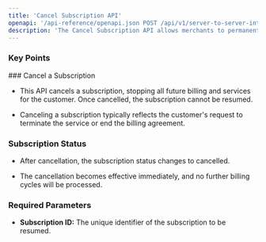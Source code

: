 ```yaml
---
title: 'Cancel Subscription API'
openapi: '/api-reference/openapi.json POST /api/v1/server-to-server-interface/subscription/{subscription_id}/cancel'
description: 'The Cancel Subscription API allows merchants to permanently stop a customers subscription, preventing any future billing cycles and services.'
---
```


### Key Points

<Info>
  ### Cancel a Subscription

  * This API cancels a subscription, stopping all future billing and services for the customer. Once cancelled, the subscription cannot be resumed.

  * Canceling a subscription typically reflects the customer's request to terminate the service or end the billing agreement.

  ### Subscription Status

  * After cancellation, the subscription status changes to cancelled.

  * The cancellation becomes effective immediately, and no further billing cycles will be processed.

  ### Required Parameters

  * **Subscription ID:** The unique identifier of the subscription to be resumed.
</Info>